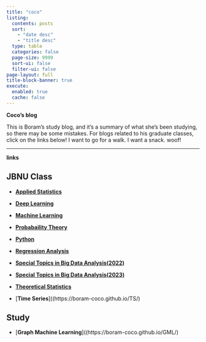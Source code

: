 ```yaml
---
title: "coco"
listing:
  contents: posts
  sort: 
    - "date desc"
    - "title desc"
  type: table
  categories: false
  page-size: 9999
  sort-ui: false
  filter-ui: false
page-layout: full
title-block-banner: true
execute: 
  enabled: true
  cache: false
---
```



**Coco's blog**


This is Boram's study blog, and it's a summary of what she's been studying, so there may be some mistakes. For blogs related to his graduate classes, click on the links below! I want to go for a walk. I want a snack. woof!



---


**links**

::: {.panel-tabset} 

## JBNU Class

- [**Applied Statistics**](https://boram-coco.github.io/AS/)

- [**Deep Learning**](https://boram-coco.github.io/DL/)

- [**Machine Learning**](https://boram-coco.github.io/GML/)

- [**Probabaility Theory**](https://boram-coco.github.io/PT/)

- [**Python**](https://boram-coco.github.io/Python/)

- [**Regression Analysis**](https://boram-coco.github.io/DL/)

- [**Special Topics in Big Data Analysis(2022)**](https://boram-coco.github.io/STBDA22/)

- [**Special Topics in Big Data Analysis(2023)**](https://boram-coco.github.io/STBDA23/)

- [**Theoretical Statistics**](https://boram-coco.github.io/Ths/)

- [**Time Series**]((https://boram-coco.github.io/TS/)

## Study

- [**Graph Machine Learning**]((https://boram-coco.github.io/GML/)

:::